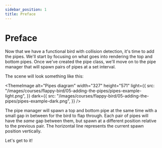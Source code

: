 ```yaml
---
sidebar_position: 1
title: Preface
---
```


# Preface

Now that we have a functional bird with collision detection, it's time to add the pipes. We'll start by focusing on what goes into rendering the top and bottom pipes. Once we've created the pipe class, we'll move on to the pipe manager that will spawn pairs of pipes at a set interval.

The scene will look something like this:

<ThemeImage
  alt="Pipes diagram"
  width="327"
  height="571"
  light={{
    src: "/images/courses/flappy-bird/05-adding-the-pipes/pipes-example-light.png",
  }}
  dark={{
    src: "/images/courses/flappy-bird/05-adding-the-pipes/pipes-example-dark.png",
  }}
/>

The pipe manager will spawn a top and bottom pipe at the same time with a small gap in between for the bird to flap through. Each pair of pipes will have the _same_ gap between them, but spawn at a different position relative to the previous pair. The horizontal line represents the current spawn position vertically.

Let's get to it!
